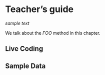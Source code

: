 # Teacher’s guide {#teachers-guide}

*sample text*

We talk about the _FOO_ method\index{FOO} in this chapter.

## Live Coding

## Sample Data
